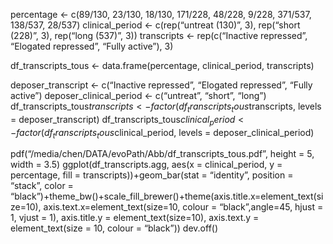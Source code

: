percentage <- c(89/130, 23/130, 18/130, 171/228, 48/228, 9/228, 371/537, 138/537, 28/537)
clinical_period <- c(rep("untreat (130)", 3), rep("short (228)", 3), rep("long (537)", 3))
transcripts <- rep(c("Inactive repressed", "Elogated repressed", "Fully active"), 3)
                     
df_transcripts_tous <- data.frame(percentage, clinical_period, transcripts)

deposer_transcript <- c("Inactive repressed", "Elogated repressed", "Fully active")
deposer_clinical_period <- c("untreat", "short", "long")
df_transcripts_tous$transcripts <- factor(df_transcripts_tous$transcripts, levels = deposer_transcript)
df_transcripts_tous$clinical_period <- factor(df_transcripts_tous$clinical_period, levels = deposer_clinical_period)

pdf("/media/chen/DATA/evoPath/Abb/df_transcripts_tous.pdf", height = 5, width = 3.5) 
ggplot(df_transcripts.agg, aes(x = clinical_period, y = percentage, fill = transcripts))+geom_bar(stat = "identity", position = "stack", color = "black")+theme_bw()+scale_fill_brewer()+theme(axis.title.x=element_text(size=10), axis.text.x=element_text(size=10, colour = "black",angle=45, hjust = 1, vjust = 1), axis.title.y = element_text(size=10), axis.text.y = element_text(size = 10, colour = "black"))
dev.off()

